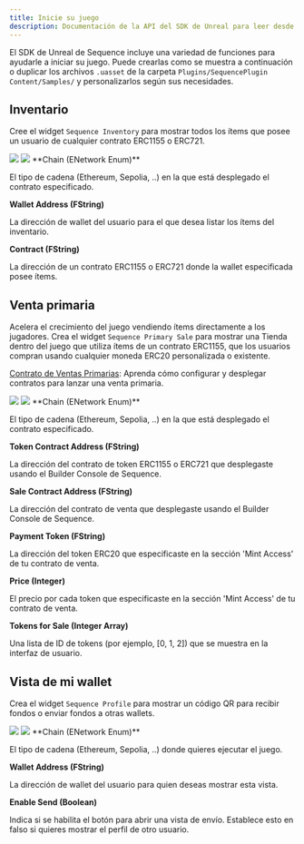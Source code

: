 ```yaml
---
title: Inicie su juego
description: Documentación de la API del SDK de Unreal para leer desde la blockchain con la infraestructura de Sequence para juegos web3.
---
```


El SDK de Unreal de Sequence incluye una variedad de funciones para ayudarle a iniciar su juego.
Puede crearlas como se muestra a continuación o duplicar los archivos `.uasset` de la carpeta `Plugins/SequencePlugin Content/Samples/`
y personalizarlos según sus necesidades.

## Inventario
Cree el widget `Sequence Inventory` para mostrar todos los ítems que posee un usuario de cualquier contrato ERC1155 o ERC721.

<Frame caption="Feature Inventory Demo">
  <img src="/images/unreal/feature_inventory_demo.gif" />
</Frame>

<Frame caption="Feature Inventory">
  <img src="/images/unreal/feature_inventory.png" />
</Frame>

<Accordion title="Parámetros">
  **Chain (ENetwork Enum)**

  El tipo de cadena (Ethereum, Sepolia, ..) en la que está desplegado el contrato especificado.

  **Wallet Address (FString)**

  La dirección de wallet del usuario para el que desea listar los ítems del inventario.

  **Contract (FString)**

  La dirección de un contrato ERC1155 o ERC721 donde la wallet especificada posee ítems.
</Accordion>

## Venta primaria
Acelera el crecimiento del juego vendiendo ítems directamente a los jugadores. Crea el widget `Sequence Primary Sale` para mostrar una Tienda dentro del juego que utiliza ítems
de un contrato ERC1155, que los usuarios compran usando cualquier moneda ERC20 personalizada o existente.

[Contrato de Ventas Primarias](/solutions/collectibles/contracts/deploy-primary-sales-contract/): Aprenda cómo configurar y desplegar contratos para lanzar una venta primaria.

<Frame caption="Feature Sale Demo">
  <img src="/images/unreal/feature_sale_demo.gif" />
</Frame>

<Frame caption="Feature Sale">
  <img src="/images/unreal/feature_sale.png" />
</Frame>

<Accordion title="Parámetros">
  **Chain (ENetwork Enum)**

  El tipo de cadena (Ethereum, Sepolia, ..) en la que está desplegado el contrato especificado.

  **Token Contract Address (FString)**

  La dirección del contrato de token ERC1155 o ERC721 que desplegaste usando el Builder Console de Sequence.

  **Sale Contract Address (FString)**

  La dirección del contrato de venta que desplegaste usando el Builder Console de Sequence.

  **Payment Token (FString)**

  La dirección del token ERC20 que especificaste en la sección 'Mint Access' de tu contrato de venta.

  **Price (Integer)**

  El precio por cada token que especificaste en la sección 'Mint Access' de tu contrato de venta.

  **Tokens for Sale (Integer Array)**

  Una lista de ID de tokens (por ejemplo, \[0, 1, 2]) que se muestra en la interfaz de usuario.
</Accordion>

## Vista de mi wallet
Crea el widget `Sequence Profile` para mostrar un código QR para recibir fondos o enviar fondos a otras wallets.

<Frame caption="Feature Wallet Demo">
  <img src="/images/unreal/feature_wallet_demo.gif" />
</Frame>

<Frame caption="Feature Wallet">
  <img src="/images/unreal/feature_wallet.png" />
</Frame>

<Accordion title="Parámetros">
  **Chain (ENetwork Enum)**

  El tipo de cadena (Ethereum, Sepolia, ..) donde quieres ejecutar el juego.

  **Wallet Address (FString)**

  La dirección de wallet del usuario para quien deseas mostrar esta vista.

  **Enable Send (Boolean)**

  Indica si se habilita el botón para abrir una vista de envío. Establece esto en falso si quieres mostrar el perfil de otro usuario.
</Accordion>